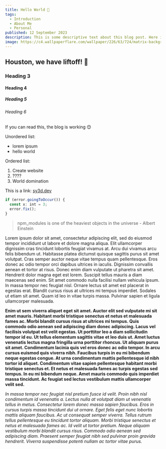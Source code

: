 ```yaml
---
title: Hello World 👋
tags:
  - Introduction
  - About Me
  - Personal
published: 12 September 2023
description: This is some descriptive text about this blog post. Here is another sentence describing my post.
image: https://c4.wallpaperflare.com/wallpaper/226/63/724/matrix-background-desktop-wallpaper-preview.jpg
---
```



## Houston, we have liftoff! 🚀

### Heading 3

#### Heading 4

##### Heading 5

###### Heading 6

If you can read this, the blog is working 😊

Unordered list:

- lorem ipsum
- hello world

Ordered list:

1. Create website
2. ????
3. World domination

This is a link: [sy3d.dev](/)

```ts
if (error.goingToOccur()) {
  const x: int = 3;
  error.fix();
}
```

> npm_modules is one of the heaviest objects in the universe - Albert Einstein

Lorem ipsum dolor sit amet, consectetur adipiscing elit, sed do eiusmod tempor incididunt ut labore et dolore magna aliqua. Elit ullamcorper dignissim cras tincidunt lobortis feugiat vivamus at. Arcu dui vivamus arcu felis bibendum ut. Habitasse platea dictumst quisque sagittis purus sit amet volutpat. Cras semper auctor neque vitae tempus quam pellentesque. Eros donec ac odio tempor orci dapibus ultrices in iaculis. Dignissim convallis aenean et tortor at risus. Donec enim diam vulputate ut pharetra sit amet. Hendrerit dolor magna eget est lorem. Suscipit tellus mauris a diam maecenas sed enim. Sit amet commodo nulla facilisi nullam vehicula ipsum. In massa tempor nec feugiat nisl. Ornare lectus sit amet est placerat in egestas erat. Blandit cursus risus at ultrices mi tempus imperdiet. Sodales ut etiam sit amet. Quam id leo in vitae turpis massa. Pulvinar sapien et ligula ullamcorper malesuada.

**Enim ut sem viverra aliquet eget sit amet. Auctor elit sed vulputate mi sit amet mauris. Habitant morbi tristique senectus et netus et malesuada fames ac. Morbi blandit cursus risus at ultrices mi tempus. Quis commodo odio aenean sed adipiscing diam donec adipiscing. Lacus vel facilisis volutpat est velit egestas. Ut porttitor leo a diam sollicitudin tempor id eu. Ut tellus elementum sagittis vitae et leo duis ut. Amet luctus venenatis lectus magna fringilla urna porttitor rhoncus. Ut aliquam purus sit amet. Condimentum lacinia quis vel eros donec ac odio tempor. In arcu cursus euismod quis viverra nibh. Faucibus turpis in eu mi bibendum neque egestas congue. At urna condimentum mattis pellentesque id nibh tortor id aliquet. Condimentum vitae sapien pellentesque habitant morbi tristique senectus et. Et netus et malesuada fames ac turpis egestas sed tempus. In eu mi bibendum neque. Amet mauris commodo quis imperdiet massa tincidunt. Ac feugiat sed lectus vestibulum mattis ullamcorper velit sed.**

_In massa tempor nec feugiat nisl pretium fusce id velit. Proin nibh nisl condimentum id venenatis a. Lectus nulla at volutpat diam ut venenatis tellus in metus. Consectetur lorem donec massa sapien faucibus. Eros in cursus turpis massa tincidunt dui ut ornare. Eget felis eget nunc lobortis mattis aliquam faucibus. Ac ut consequat semper viverra. Tellus rutrum tellus pellentesque eu tincidunt tortor aliquam. Morbi tristique senectus et netus et malesuada fames ac. Id velit ut tortor pretium. Neque aliquam vestibulum morbi blandit cursus risus. Commodo odio aenean sed adipiscing diam. Praesent semper feugiat nibh sed pulvinar proin gravida hendrerit. Viverra suspendisse potenti nullam ac tortor vitae purus._
